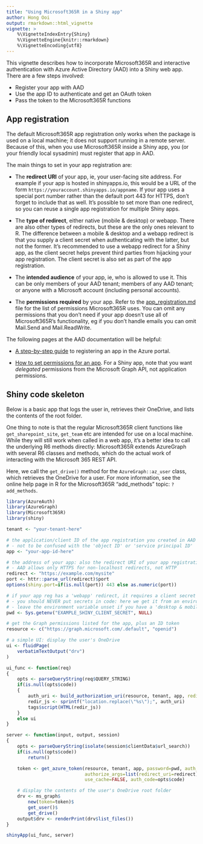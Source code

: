 ```yaml
---
title: "Using Microsoft365R in a Shiny app"
author: Hong Ooi
output: rmarkdown::html_vignette
vignette: >
    %\VignetteIndexEntry{Shiny}
    %\VignetteEngine{knitr::rmarkdown}
    %\VignetteEncoding{utf8}
---
```


This vignette describes how to incorporate Microsoft365R and interactive authentication with Azure Active Directory (AAD) into a Shiny web app. There are a few steps involved:

- Register your app with AAD
- Use the app ID to authenticate and get an OAuth token
- Pass the token to the Microsoft365R functions

## App registration

The default Microsoft365R app registration only works when the package is used on a local machine; it does not support running in a remote server. Because of this, when you use Microsoft365R inside a Shiny app, you (or your friendly local sysadmin) must register that app in AAD.

The main things to set in your app registration are:

- The **redirect URI** of your app, ie, your user-facing site address. For example if your app is hosted in shinyapps.io, this would be a URL of the form `https://youraccount.shinyapps.io/appname`. If your app uses a special port number rather than the default port 443 for HTTPS, don't forget to include that as well. It's possible to set more than one redirect, so you can reuse a single app registration for multiple Shiny apps.

- The **type of redirect**, either native (mobile & desktop) or webapp. There are also other types of redirects, but these are the only ones relevant to R. The difference between a mobile & desktop and a webapp redirect is that you supply a client secret when authenticating with the latter, but not the former. It's recommended to use a webapp redirect for a Shiny app, as the client secret helps prevent third parties from hijacking your app registration. The client secret is also set as part of the app registration.

- The **intended audience** of your app, ie, who is allowed to use it. This can be only members of your AAD tenant; members of any AAD tenant; or anyone with a Microsoft account (including personal accounts).

- The **permissions required** by your app. Refer to the [app_registration.md](https://github.com/Azure/Microsoft365R/blob/master/inst/app_registration.md) file for the list of permissions Microsoft365R uses. You can omit any permissions that you don't need if your app doesn't use all of Microsoft365R's functionality, eg if you don't handle emails you can omit Mail.Send and Mail.ReadWrite.

The following pages at the AAD documentation will be helpful:

- [A step-by-step guide](https://docs.microsoft.com/en-us/azure/active-directory/develop/quickstart-register-app) to registering an app in the Azure portal.

- [How to set permissions for an app](https://docs.microsoft.com/en-us/azure/active-directory/develop/quickstart-configure-app-access-web-apis). For a Shiny app, note that you want _delegated_ permissions from the Microsoft Graph API, not application permissions.

## Shiny code skeleton

Below is a basic app that logs the user in, retrieves their OneDrive, and lists the contents of the root folder.

One thing to note is that the regular Microsoft365R client functions like `get_sharepoint_site`, `get_team` etc are intended for use on a local machine. While they will still work when called in a web app, it's a better idea to call the underlying R6 methods directly: Microsoft365R extends AzureGraph with several R6 classes and methods, which do the actual work of interacting with the Microsoft 365 REST API.

Here, we call the `get_drive()` method for the `AzureGraph::az_user` class, which retrieves the OneDrive for a user. For more information, see the online help page in R for the Microsoft365R "add_methods" topic: `?add_methods`.

```r
library(AzureAuth)
library(AzureGraph)
library(Microsoft365R)
library(shiny)

tenant <- "your-tenant-here"

# the application/client ID of the app registration you created in AAD
# - not to be confused with the 'object ID' or 'service principal ID'
app <- "your-app-id-here"

# the address of your app: also the redirect URI of your app registration
# - AAD allows only HTTPS for non-localhost redirects, not HTTP
redirect <- "https://example.com/mysite"
port <- httr::parse_url(redirect)$port
options(shiny.port=if(is.null(port)) 443 else as.numeric(port))

# if your app reg has a 'webapp' redirect, it requires a client secret (password)
# - you should NEVER put secrets in code: here we get it from an environment variable
# - leave the environment variable unset if you have a 'desktop & mobile' redirect
pwd <- Sys.getenv("EXAMPLE_SHINY_CLIENT_SECRET", NULL)

# get the Graph permissions listed for the app, plus an ID token
resource <- c("https://graph.microsoft.com/.default", "openid")

# a simple UI: display the user's OneDrive
ui <- fluidPage(
    verbatimTextOutput("drv")
)

ui_func <- function(req)
{
    opts <- parseQueryString(req$QUERY_STRING)
    if(is.null(opts$code))
    {
        auth_uri <- build_authorization_uri(resource, tenant, app, redirect_uri=redirect, version=2)
        redir_js <- sprintf("location.replace(\"%s\");", auth_uri)
        tags$script(HTML(redir_js))
    }
    else ui
}

server <- function(input, output, session)
{
    opts <- parseQueryString(isolate(session$clientData$url_search))
    if(is.null(opts$code))
        return()

    token <- get_azure_token(resource, tenant, app, password=pwd, auth_type="authorization_code",
                             authorize_args=list(redirect_uri=redirect), version=2,
                             use_cache=FALSE, auth_code=opts$code)

    # display the contents of the user's OneDrive root folder
    drv <- ms_graph$
        new(token=token)$
        get_user()$
        get_drive()
    output$drv <- renderPrint(drv$list_files())
}

shinyApp(ui_func, server)
```
